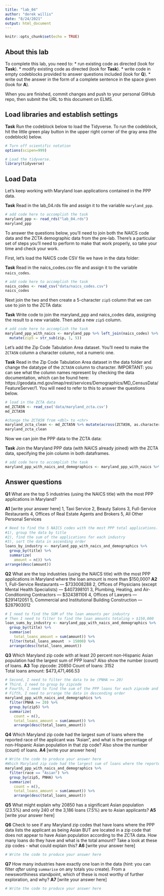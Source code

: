 ```yaml
---
title: "lab_04"
author: "derek willis"
date: "8/24/2021"
output: html_document
---
```


```r
knitr::opts_chunk$set(echo = TRUE)
```

## About this lab

To complete this lab, you need to:
* run existing code as directed (look for **Task**).
* modify existing code as directed (look for **Task**).
* write code in empty codeblocks provided to answer questions included (look for **Q**).
* write out the answer in the form of a complete sentence in the space given (look for **A**).

When you are finished, commit changes and push to your personal GitHub repo, then submit the URL to this document on ELMS.

## Load libraries and establish settings

**Task** Run the codeblock below to load the Tidyverse. To run the codeblock, hit the little green play button in the upper right corner of the gray area (the codeblock) below.

```r
# Turn off scientific notation
options(scipen=999)

# Load the tidyverse.
library(tidyverse)
```

## Load Data

Let's keep working with Maryland loan applications contained in the PPP data.

**Task** Read in the lab_04.rds file and assign it to the variable `maryland_ppp`.

```r
# add code here to accomplish the task
maryland_ppp <- read_rds("lab_04.rds")
maryland_ppp
```

To answer the questions below, you'll need to join both the NAICS code data and the ZCTA demographic data from the pre-lab. There's a particular set of steps you'll need to perform to make that work properly, so take your time and check your work.

First, let's load the NAICS code CSV file we have in the data folder:

**Task** Read in the naics_codes.csv file and assign it to the variable `naics_codes`.

```r
# add code here to accomplish the task
naics_codes <- read_csv("data/naics_codes.csv")
naics_codes
```

Next join the two and then create a 5-character `zip5` column that we can use to join to the ZCTA data:

**Task** Write code to join the maryland_ppp and naics_codes data, assigning the result to a new variable. Then add a new `zip5` column.


```r
# add code here to accomplish the task
maryland_ppp_with_naics <- maryland_ppp %>% left_join(naics_codes) %>% 
  mutate(zip5 = str_sub(zip, 1, 5))
```

Let's add the Zip Code Tabulation Area dataset. You'll need to make the `ZCTA5N` column a character column, not a numeric one.

**Task** Read in the Zip Code Tabulation Area dataset in the data folder and change the datatype of the `ZCTA5N` column to character. IMPORTANT: you can see what the column names represent by checking the data documentation, which can be found here: https://geodata.md.gov/imap/rest/services/Demographics/MD_CensusData/FeatureServer/1. You will need to refer to this to answer the questions below.

```r
# load in the ZCTA data
md_ZCTA5N <- read_csv('data/maryland_zcta.csv')
md_ZCTA5N
```

```r
#change the ZCTA5N from <dbl> to <chr>
maryland_zcta_clean <- md_ZCTA5N %>% mutate(across(ZCTA5N, as.character))
maryland_zcta_clean
```
Now we can join the PPP data to the ZCTA data:

**Task** Join the Maryland PPP data (with NAICS already joined) with the ZCTA data, specifying the join column in both dataframes.

```r
# add code here to accomplish the task
maryland_ppp_with_naics_and_demographics <- maryland_ppp_with_naics %>% left_join(maryland_zcta_clean, by=c("zip5"="ZCTA5N"))
```

## Answer questions

**Q1** What are the top 5 industries (using the NAICS title) with the most PPP applications in Maryland?

**A1** [write your answer here]
1, Taxi Service
2, Beauty Salons
3, Full-Service Restaurants
4, Offices of Real Estate Agents and Brokers
5, All Other Personal Services


```r
# Need to find the 5 NAICS codes with the most PPP total applications. 
#1), group the data by title
#2), find the sum of the applications for each industry
#3), sort the data in ascending order
loans_by_industry <- maryland_ppp_with_naics_and_demographics %>% 
  group_by(title) %>% 
  summarize(
    amount = n()) %>% 
arrange(desc(amount))
```

**Q2** What are the top industries (using the NAICS title) with the most PPP applications in Maryland where the loan amount is more than $150,000?
**A2** 
1, Full-Service Restaurants --- $733008288
2, Offices of Physicians (except Mental Health Specialists) --- $407398101
3, Plumbing, Heating, and Air-Conditioning Contractors --- $324381106
4, Offices of Lawyers --- $291412051
5, Commercial and Institutional Building Construction --- $287903012

```r
# I need to find the SUM of the loan amounts per industry
# Then I need to filter to find the loan amounts totaling > $150,000
loan_sums_by_industry <- maryland_ppp_with_naics_and_demographics %>%
  group_by(title) %>% 
  summarise(
    total_loans_amount = sum(amount)) %>% 
  filter(total_loans_amount  > 15000) %>% 
  arrange(desc(total_loans_amount))

```

**Q3** Which Maryland zip code with at least 20 percent non-Hispanic Asian population had the largest sum of PPP loans? Also show the number (count) of loans.
**A3** 
Top zipcode: 20850
Count of loans: 3152	
Total loans amount: $473,471,466.53	
```r
# Second, I need to filter the data to be (PNHA >= 20)
# Third, I need to group by zipcode
# Fourth, I need to find the sum of the PPP loans for each zipcode and display the number of loans 
# Fifth, I need to arrange the data in descending order
maryland_ppp_with_naics_and_demographics %>%
  filter(PNHA >= 20) %>%
  group_by(zip5) %>%
  summarize(
    count = n(),
    total_loans_amount = sum(amount)) %>% 
    arrange(desc(total_loans_amount))


```

**Q4** Which Maryland zip code had the largest sum of loans where the reported race of the applicant was "Asian", and what is the percentage of non-Hispanic Asian population in that zip code? Also show the number (count) of loans.
**A4** [write your answer here]

```r
# Write the code to produce your answer here
#Which Maryland zip code had the largest sum of loans where the reported race of the applicant was "Asian",
maryland_ppp_with_naics_and_demographics %>%
  filter(race == "Asian") %>%
  group_by(zip5, PNHA) %>%
  summarize(
    count = n(),
    total_loans_amount = sum(amount)) %>% 
    arrange(desc(total_loans_amount))
```

**Q5** What might explain why 20850 has a significant Asian population (23.5%) and only 240 of the 3,186 loans (7.5%) are to Asian applicants?
**A5** [write your answer here]


**Q6** Check to see if any Maryland zip codes that have loans where the PPP data lists the applicant as being Asian BUT are located in a zip code that does not appear to have Asian population according to the ZCTA data. How many loans do they have and what is the total amount? Take a look at these zip codes - what could explain this?
**A6** [write your answer here]

```r
# Write the code to produce your answer here

```

**Q7** How many industries have exactly one loan in the data (hint: you can filter _after_ using `summarise` on any totals you create). From a newsworthiness standpoint, which of these is most worthy of further exploration, and why?
**A7** [write your answer here]

```r
# Write the code to produce your answer here

```
